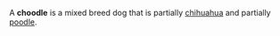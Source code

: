 {{dicdef}}
A '''choodle''' is a mixed breed dog that is partially [[chihuahua]] and partially [[poodle]].